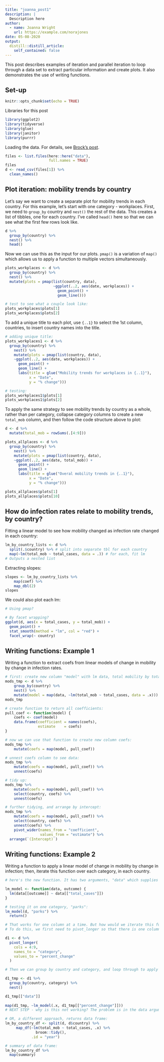 ```yaml
---
title: "joanna_post1"
description: |
  Description here
author:
  - name: Joanna Wright
    url: https://example.com/norajones
date: 05-08-2020
output:
  distill::distill_article:
    self_contained: false
---
```


This post describes examples of iteration and parallel iteration to loop through a data set to extract particular information and create plots. It also demonstrates the use of writing functions.

## Set-up

```r
knitr::opts_chunk$set(echo = TRUE)

```

<aside>
Libraries for this post
</aside>
```r
library(ggplot2)
library(tidyverse)
library(glue)
library(janitor)
library(purrr)
```


Loading the data. For details, see [Brock's post](link here).

```r

files <- list.files(here::here("data"),
                    full.names = TRUE)
files
d <- read_csv(files[1]) %>%
  clean_names()

```

## Plot iteration: mobility trends by country 

Let's say we want to create a separate plot for mobility trends in each country. For this example, let's start with one category - workplaces. First, we need to `group_by` country and `nest()` the rest of the data. This creates a list of tibbles, one for each country. I've called `head()` here so that we can see what the first few rows look like. 

```r
d %>%
  group_by(country) %>% 
  nest() %>%
  head()
```

Now we can use this as the input for our plots. `pmap()` is a variation of `map()` which allows us to apply a function to multiple vectors simultaneously.

```r
plots_workplaces <- d %>%
  group_by(country) %>% 
  nest() %>% 
  mutate(plots = pmap(list(country, data),  
                      ~ggplot(..2, aes(date, workplaces)) +
                        geom_point() + 
                        geom_line()))

# test to see what a couple look like:
plots_workplaces$plots[1]
plots_workplaces$plots[2]
```

To add a unique title to each plot, use `{..1}` to select the 1st column, countries, to insert country names into the title. 

```r
# adding unique title: 
plots_workplaces1 <- d %>%
  group_by(country) %>% 
    nest() %>%
    mutate(plots = pmap(list(country, data),
    ~ggplot(..2, aes(date, workplaces)) +
      geom_point() + 
      geom_line() + 
      labs(title = glue("Mobility trends for workplaces in {..1}"),
           x = "Date", 
           y = "% change")))

# testing: 
plots_workplaces1$plots[1]
plots_workplaces1$plots[2]
```

To apply the same strategy to see mobility trends by country as a whole, rather than per category, collapse category columns to create a new `total_mob` column, and then follow the code structure above to plot: 

```r
d <- d %>%
  mutate(total_mob = rowSums(.[4:9]))

plots_allplaces <- d %>%
  group_by(country) %>% 
    nest() %>%
    mutate(plots = pmap(list(country, data),
    ~ggplot(..2, aes(date, total_mob)) +
      geom_point() + 
      geom_line() + 
      labs(title = glue("Overal mobility trends in {..1}"),
           x = "Date", 
           y = "% change")))

plots_allplaces$plots[1]
plots_allplaces$plots[10]
```

## How do infection rates relate to mobility trends, by country?   
Fitting a linear model to see how mobility changed as infection rate changed in each country: 

```r
lm_by_country_lists <- d %>% 
  split(.$country) %>% # split into separate tbl for each country
  map(~lm(total_mob ~ total_cases, data = .)) # for each, fit lm
# Outputs a nested list
```

Extracting slopes: 

```r
slopes <- lm_by_country_lists %>%
    map(coef) %>%
    map_dbl(2)
slopes
```

We could also plot each lm: 

```r
 
# Using pmap? 

# By facet wrapping?   
ggplot(d, aes(x = total_cases, y = total_mob)) + 
  geom_point() +
  stat_smooth(method = "lm", col = "red") +
  facet_wrap(~ country)

```

## Writing functions: Example 1
Writing a function to extract coefs from linear models of change in mobility by change in infection rates. 
```r

# first: create new column "model" with lm data, total mobility by total cases 
mods_tmp <- d %>%
    group_by(country) %>%
    nest() %>%
    mutate(model = map(data, ~lm(total_mob ~ total_cases, data = .x)))
mods_tmp

# create function to return all coefficients: 
pull_coef <- function(model) {
    coefs <- coef(model)
    data.frame(coefficient = names(coefs),
               estimate    = coefs)
}

# now we can use that function to create new column coefs:  
mods_tmp %>%
    mutate(coefs = map(model, pull_coef))

# unnest coefs column to see data: 
mods_tmp %>%
    mutate(coefs = map(model, pull_coef)) %>%
    unnest(coefs)

# tidy up: 
mods_tmp %>%
    mutate(coefs = map(model, pull_coef)) %>%
    select(country, coefs) %>%
    unnest(coefs)

# further tidying, and arrange by intercept: 
mods_tmp %>%
    mutate(coefs = map(model, pull_coef)) %>%
    select(country, coefs) %>%
    unnest(coefs) %>%
    pivot_wider(names_from = "coefficient", 
                values_from = "estimate") %>% 
  arrange(`(Intercept)`)

```

## Writing functions: Example 2
Writing a function to apply a linear model of change in mobility by change in infection; then, iterate this function over each category, in each country.  

```r

# here's the new function. It has two arguments, "data" which supplies the dataset, and "outcome", which species the column of interest. In the body of the function, data[[outcome]] is a placeholder - we will specify which outcome we are interested in investigating in this regression.

lm_model <- function(data, outcome) {
  lm(data[[outcome]] ~ data[["total_cases"]])
}

# testing it on one category, "parks": 
lm_model(d, "parks") %>% 
  return()

# That works for one column at a time. But how would we iterate this function over all categories, in all countries? 
# To do this, we first need to pivot_longer so that there is one column for categories, and one for percent_change.

d1 <- d %>%
  pivot_longer(
    cols = 4:9,
    names_to = "category",
    values_to = "percent_change"
  )

# Then we can group by country and category, and loop through to apply the lm_model() function: 

d1_tmp <- d1 %>%
  group_by(country, category) %>%
  nest()

d1_tmp[["data"]]
 
map(d1_tmp, ~lm_model(.x, d1_tmp[["percent_change"]]))
# NEXT STEP - why is this not working? The problem is in the data argument... .x is not working 


```




```r

# OR, a different approach, returns data frame: 
lm_by_country_df <- split(d, d$country) %>%
     map_df(~lm(total_mob ~ total_cases, .x) %>%
              broom::tidy(),
            .id = "year")

# summary of data frame:  
lm_by_country_df %>%
  map(summary)

```




